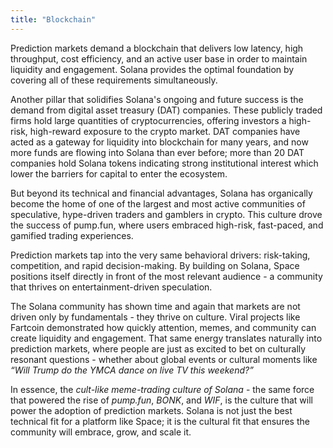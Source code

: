```yaml
---
title: "Blockchain"
---
```

Prediction markets demand a blockchain that delivers low latency, high throughput, cost efficiency, and an active user base in order to maintain liquidity and engagement. Solana provides the optimal foundation by covering all of these requirements simultaneously.

Another pillar that solidifies Solana's ongoing and future success is the demand from digital asset treasury (DAT) companies. These publicly traded firms hold large quantities of cryptocurrencies, offering investors a high-risk, high-reward exposure to the crypto market. DAT companies have acted as a gateway for liquidity into blockchain for many years, and now more funds are flowing into Solana than ever before; more than 20 DAT companies hold Solana tokens indicating strong institutional interest which lower the barriers for capital to enter the ecosystem.

But beyond its technical and financial advantages, Solana has organically become the home of one of the largest and most active communities of speculative, hype-driven traders and gamblers in crypto. This culture drove the success of pump.fun, where users embraced high-risk, fast-paced, and gamified trading experiences.

Prediction markets tap into the very same behavioral drivers: risk-taking, competition, and rapid decision-making. By building on Solana, Space positions itself directly in front of the most relevant audience - a community that thrives on entertainment-driven speculation.

The Solana community has shown time and again that markets are not driven only by fundamentals - they thrive on culture. Viral projects like Fartcoin demonstrated how quickly attention, memes, and community can create liquidity and engagement. That same energy translates naturally into prediction markets, where people are just as excited to bet on culturally resonant questions - whether about global events or cultural moments like _“Will Trump do the YMCA dance on live TV this weekend?”_

In essence, the _cult-like meme-trading culture of Solana_ - the same force that powered the rise of _pump.fun_, _BONK_, and _WIF_, is the culture that will power the adoption of prediction markets. Solana is not just the best technical fit for a platform like Space; it is the cultural fit that ensures the community will embrace, grow, and scale it.
